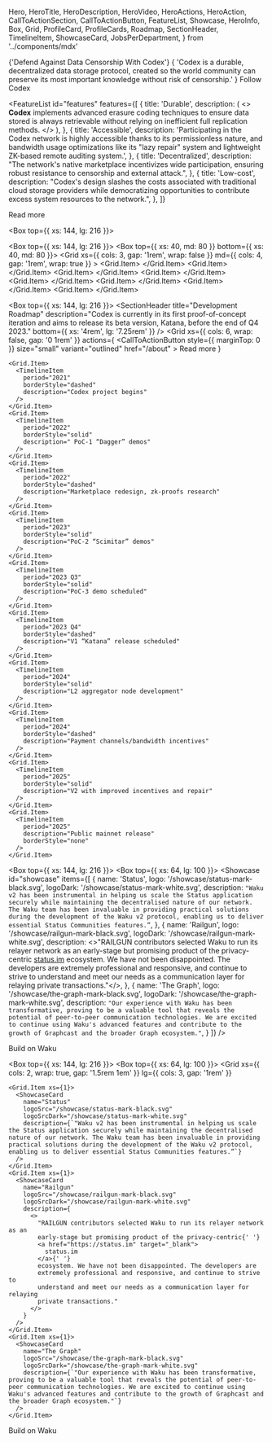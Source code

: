   Hero,
  HeroTitle,
  HeroDescription,
  HeroVideo,
  HeroActions,
  HeroAction,
  CallToActionSection,
  CallToActionButton,
  FeatureList,
  Showcase,
  HeroInfo,
  Box,
  Grid,
  ProfileCard,
  ProfileCards,
  Roadmap,
  SectionHeader,
  TimelineItem,
  ShowcaseCard,
  JobsPerDepartment,
} from '../components/mdx'

<Hero size="large">
  <HeroInfo>
    <HeroTitle>{'Defend Against Data Censorship With Codex'}</HeroTitle>
    <HeroDescription>
      {
        'Codex is a durable, decentralized data storage protocol, created so the world community can preserve its most important knowledge without risk of censorship.'
      }
    </HeroDescription>
    <HeroActions>
      <HeroAction href="https://twitter.com/Codex_storage" target="_blank">
        Follow Codex
      </HeroAction>
    </HeroActions>
  </HeroInfo>
  <HeroVideo placeholderSrc="/hero/atlas02-1080x1080-placeholder.png">
    <source
      src="/hero/atlas02-2048x2048-24fps-1M.mov"
      type='video/mp4; codecs="hvc1"'
    />
    <source src="/hero/atlas02-2048x2048-24fps-1M.webm" type="video/webm" />
  </HeroVideo>
</Hero>

<FeatureList
  id="features"
  features={[
    {
      title: 'Durable',
      description: (
        <>
          <strong>Codex</strong> implements advanced erasure coding techniques
          to ensure data stored is always retrievable without relying on
          inefficient full replication methods.
        </>
      ),
    },
    {
      title: 'Accessible',
      description:
        'Participating in the Codex network is highly accessible thanks to its permissionless nature, and bandwidth usage optimizations like its "lazy repair" system and lightweight ZK-based remote auditing system.',
    },
    {
      title: 'Decentralized',
      description:
        "The network's native marketplace incentivizes wide participation, ensuring robust resistance to censorship and external attack.",
    },
    {
      title: 'Low-cost',
      description:
        "Codex's design slashes the costs associated with traditional cloud storage providers while democratizing opportunities to contribute excess system resources to the network.",
    },
  ]}
>
  <CallToActionButton variant="outlined" href="/about">
    Read more
  </CallToActionButton>
</FeatureList>

<Box top={{ xs: 144, lg: 216 }}>
  <CallToActionSection
    title="Used by"
    columns={2}
    description="Codex is still under development as part of the Logos Collective's tech stack. Logos builds shared public infrastructure to provide trust-minimized, corruption-resistant governing services and social institutions to underserved citizens."
  />
</Box>

<Box top={{ xs: 144, lg: 216 }}>
  <CallToActionSection
    title="Team"
    columns={1}
    description="Codex is powering the data storage layer of the Logos Network State. Logos is a grassroots movement to provide trust-minimized, corruption-resistant governing services and social institutions to peaceful people worldwide. Learn more about our ambitious vision."
    label="Explore Logos"
    href="/about/team"
    target="_self"
  />
  <Box top={{ xs: 40, md: 80 }} bottom={{ xs: 40, md: 80 }}>
    <Grid
      xs={{ cols: 3, gap: '1rem', wrap: false }}
      md={{ cols: 4, gap: '1rem', wrap: true }}
    >
      <Grid.Item>
        <ProfileCard
          name="Jeremy"
          githubUsername="jeremyjeremyjeremy"
          githubLink="https://github.com/acid-info"
          discordUsername="jeremyjeremyjeremy#0001"
          discordLink="https://discord.gg/2NXGrsqmDq"
        />
      </Grid.Item>
      <Grid.Item>
        <ProfileCard
          name="Dimitriy"
          imgSrc="https://statusim.bamboohr.com/employees/photos/?h=297aeedfad6fed82ed60a93a9d850762"
          githubUsername="dimitriy"
          githubLink="https://github.com/acid-info"
          discordUsername="dimitriy#0001"
          discordLink="https://discord.gg/2NXGrsqmDq"
        />
      </Grid.Item>
      <Grid.Item>
        <ProfileCard
          name="Slava"
          imgSrc="https://statusim.bamboohr.com/employees/photos/?h=c9028ddcd6da2b7b0aaaf6fabbad7b31"
          githubUsername="slava"
          githubLink="https://discord.gg/2NXGrsqmDq"
        />
      </Grid.Item>
      <Grid.Item>
        <ProfileCard
          name="Eric"
          imgSrc="https://statusim.bamboohr.com/employees/photos/?h=a620c567ee3da938757bb0a43eda4ec9"
          discordUsername="eric#0001"
          discordLink="https://discord.gg/2NXGrsqmDq"
        />
      </Grid.Item>
      <Grid.Item>
        <ProfileCard
          name="Tomas"
          imgSrc="https://statusim.bamboohr.com/employees/photos/?h=8f6066f7e4b7517702c86d85f3ad828d"
        />
      </Grid.Item>
      <Grid.Item>
        <ProfileCard
          name="Adam"
          imgSrc="https://statusim.bamboohr.com/employees/photos/?h=5edf032c2d62576d36090cf09b5939e5"
          githubUsername="adam"
          githubLink="https://github.com/acid-info"
          discordUsername="adam#0001"
          discordLink="https://discord.gg/2NXGrsqmDq"
        />
      </Grid.Item>
      <Grid.Item>
        <ProfileCard
          name="Ben"
          imgSrc="https://statusim.bamboohr.com/employees/photos/?h=406fd339da77e69aeef5f357ece3ff3d"
          githubUsername="ben"
          githubLink="https://github.com/acid-info"
          discordUsername="ben#0001"
          discordLink="https://discord.gg/2NXGrsqmDq"
        />
      </Grid.Item>
      <Grid.Item>
        <ProfileCard
          name="Leo"
          imgSrc="https://statusim.bamboohr.com/employees/photos/?h=4d6fcc7c245ca327414ab4d282b509f2"
          githubUsername="leo"
          githubLink="https://github.com/acid-info"
          discordUsername="leo#0001"
          discordLink="https://discord.gg/2NXGrsqmDq"
        />
      </Grid.Item>
    </Grid>
  </Box>
</Box>

<Box top={{ xs: 144, lg: 216 }}>
  <SectionHeader
    title="Development Roadmap"
    description="Codex is currently in its first proof-of-concept iteration and aims to release its beta version, Katana, before the end of Q4 2023."
    bottom={{ xs: '4rem', lg: '7.25rem' }}
  />
  <Grid
    xs={{ cols: 6, wrap: false, gap: '0 1rem' }}
    actions={
      <CallToActionButton
        style={{ marginTop: 0 }}
        size="small"
        variant="outlined"
        href="/about"
      >
        Read more
      </CallToActionButton>
    }
  >
    <Grid.Item>
      <TimelineItem
        period="2021"
        borderStyle="dashed"
        description="Codex project begins"
      />
    </Grid.Item>
    <Grid.Item>
      <TimelineItem
        period="2022"
        borderStyle="solid"
        description=" PoC-1 “Dagger” demos"
      />
    </Grid.Item>
    <Grid.Item>
      <TimelineItem
        period="2022"
        borderStyle="dashed"
        description="Marketplace redesign, zk-proofs research"
      />
    </Grid.Item>
    <Grid.Item>
      <TimelineItem
        period="2023"
        borderStyle="solid"
        description="PoC-2 “Scimitar” demos"
      />
    </Grid.Item>
    <Grid.Item>
      <TimelineItem
        period="2023 Q3"
        borderStyle="solid"
        description="PoC-3 demo scheduled"
      />
    </Grid.Item>
    <Grid.Item>
      <TimelineItem
        period="2023 Q4"
        borderStyle="dashed"
        description="V1 “Katana” release scheduled"
      />
    </Grid.Item>
    <Grid.Item>
      <TimelineItem
        period="2024"
        borderStyle="solid"
        description="L2 aggregator node development"
      />
    </Grid.Item>
    <Grid.Item>
      <TimelineItem
        period="2024"
        borderStyle="dashed"
        description="Payment channels/bandwidth incentives"
      />
    </Grid.Item>
    <Grid.Item>
      <TimelineItem
        period="2025"
        borderStyle="solid"
        description="V2 with improved incentives and repair"
      />
    </Grid.Item>
    <Grid.Item>
      <TimelineItem
        period="2025"
        description="Public mainnet release"
        borderStyle="none"
      />
    </Grid.Item>
  </Grid>
</Box>

<Box top={{ xs: 144, lg: 216 }}>
  <CallToActionSection
    title="User Endorsements"
  />
</Box>
<Box top={{ xs: 64, lg: 100 }}>
  <Showcase
    id="showcase"
    items={[
      {
        name: 'Status',
        logo: '/showcase/status-mark-black.svg',
        logoDark: '/showcase/status-mark-white.svg',
        description:
          `"Waku v2 has been instrumental in helping us scale the Status application securely while maintaining the decentralised nature of our network. The Waku team has been invaluable in providing practical solutions during the development of the Waku v2 protocol, enabling us to deliver essential Status Communities features.”`,
      },
      {
        name: 'Railgun',
        logo: '/showcase/railgun-mark-black.svg',
        logoDark: '/showcase/railgun-mark-white.svg',
        description:
          <>"RAILGUN contributors selected Waku to run its relayer network as an early-stage but promising product of the privacy-centric <a href="https://status.im" target="_blank">status.im</a> ecosystem. We have not been disappointed. The developers are extremely professional and responsive, and continue to strive to understand and meet our needs as a communication layer for relaying private transactions."</>,
      },
      {
        name: 'The Graph',
        logo: '/showcase/the-graph-mark-black.svg',
        logoDark: '/showcase/the-graph-mark-white.svg',
        description:
          `"Our experience with Waku has been transformative, proving to be a valuable tool that reveals the potential of peer-to-peer communication technologies. We are excited to continue using Waku's advanced features and contribute to the growth of Graphcast and the broader Graph ecosystem."`,
      }
    ]}
  />

  <CallToActionButton href="https://docs.waku.org/" variant="outlined">Build on Waku</CallToActionButton>
</Box>

<Box top={{ xs: 144, lg: 216 }}>
  <CallToActionSection title="User Endorsements" />
</Box>
<Box top={{ xs: 64, lg: 100 }}>
  <Grid
    xs={{ cols: 2, wrap: true, gap: '1.5rem 1em' }}
    lg={{ cols: 3, gap: '1rem' }}
  >
    <Grid.Item xs={1}>
      <ShowcaseCard
        name="Status"
        logoSrc="/showcase/status-mark-black.svg"
        logoSrcDark="/showcase/status-mark-white.svg"
        description={`"Waku v2 has been instrumental in helping us scale the Status application securely while maintaining the decentralised nature of our network. The Waku team has been invaluable in providing practical solutions during the development of the Waku v2 protocol, enabling us to deliver essential Status Communities features.”`}
      />
    </Grid.Item>
    <Grid.Item xs={1}>
      <ShowcaseCard
        name="Railgun"
        logoSrc="/showcase/railgun-mark-black.svg"
        logoSrcDark="/showcase/railgun-mark-white.svg"
        description={
          <>
            "RAILGUN contributors selected Waku to run its relayer network as an
            early-stage but promising product of the privacy-centric{' '}
            <a href="https://status.im" target="_blank">
              status.im
            </a>{' '}
            ecosystem. We have not been disappointed. The developers are
            extremely professional and responsive, and continue to strive to
            understand and meet our needs as a communication layer for relaying
            private transactions."
          </>
        }
      />
    </Grid.Item>
    <Grid.Item xs={1}>
      <ShowcaseCard
        name="The Graph"
        logoSrc="/showcase/the-graph-mark-black.svg"
        logoSrcDark="/showcase/the-graph-mark-white.svg"
        description={`"Our experience with Waku has been transformative, proving to be a valuable tool that reveals the potential of peer-to-peer communication technologies. We are excited to continue using Waku's advanced features and contribute to the growth of Graphcast and the broader Graph ecosystem."`}
      />
    </Grid.Item>
  </Grid>
  <CallToActionButton href="https://docs.waku.org/" variant="outlined">
    Build on Waku
  </CallToActionButton>
</Box>
<JobsPerDepartment jobData={jobData} />
